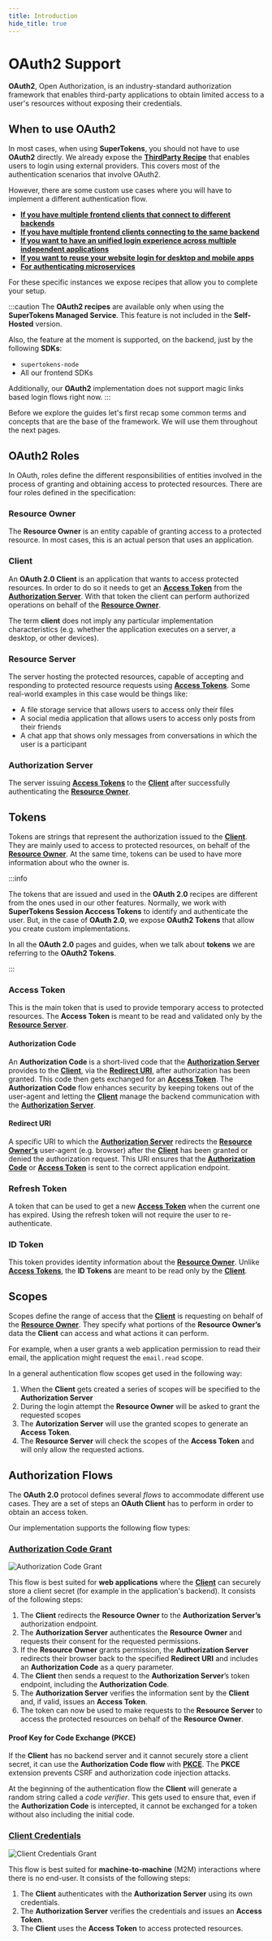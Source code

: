 ```yaml
---
title: Introduction 
hide_title: true
---
```


# OAuth2 Support 

**OAuth2**, Open Authorization, is an industry-standard authorization framework that enables third-party applications to obtain limited access to a user's resources without exposing their credentials.


## When to use OAuth2

In most cases, when using **SuperTokens**, you should not have to use **OAuth2** directly.
We already expose the **[ThirdParty Recipe](/docs/thirdparty/introduction)** that enables users to login using external providers. 
This covers most of the authentication scenarios that involve OAuth2. 

However, there are some custom use cases where you will have to implement a different authentication flow.

- **[If you have multiple frontend clients that connect to different backends](/docs/oauth/multiple-frontends-with-separate-backends)**
- **[If you have multiple frontend clients connecting to the same backend](/docs/oauth/multiple-frontends-with-a-single-backend)**
- **[If you want to have an unified login experience across multiple independent applications](/docs/oauth/clients-without-dedicated-backend)**
- **[If you want to reuse your website login for desktop and mobile apps](/docs/oauth/reuse-website-login)**
- **[For authenticating microservices](/docs/oauth/machine-to-machine-authentication)**

For these specific instances we expose recipes that allow you to complete your setup. 

:::caution
The **OAuth2 recipes** are available only when using the **SuperTokens Managed Service**. This feature is not included in the **Self-Hosted** version.

Also, the feature at the moment is supported, on the backend, just by the following **SDKs**:
- `supertokens-node`
- All our frontend SDKs

Additionally, our **OAuth2** implementation does not support magic links based login flows right now.
:::

Before we explore the guides let's first recap some common terms and concepts that are the base of the framework.
We will use them throughout the next pages.

## OAuth2 Roles

In OAuth, roles define the different responsibilities of entities involved in the process of granting and obtaining access to protected resources.
There are four roles defined in the specification:

### Resource Owner

The **Resource Owner** is an entity capable of granting access to a protected resource.
In most cases, this is an actual person that uses an application.

### Client

An **OAuth 2.0 Client** is an application that wants to access protected resources.
In order to do so it needs to get an [**Access Token**](#access-token) from the [**Authorization Server**](#authorization-server). 
With that token the client can perform authorized operations on behalf of the [**Resource Owner**](#resource-owner).

The term **client** does not imply any particular implementation characteristics (e.g. whether the application executes on a server, a desktop, or other devices).

### Resource Server

The server hosting the protected resources, capable of accepting and responding to protected resource requests using [**Access Tokens**](#access-tokens).
Some real-world examples in this case would be things like:
- A file storage service that allows users to access only their files
- A social media application that allows users to access only posts from their friends
- A chat app that shows only messages from conversations in which the user is a participant

### Authorization Server

The server issuing [**Access Tokens**](#access-tokens) to the [**Client**](#client) after successfully authenticating the [**Resource Owner**](#resource-owner).

## Tokens

Tokens are strings that represent the authorization issued to the [**Client**](#client).
They are mainly used to access to protected resources, on behalf of the [**Resource Owner**](#resource-owner).
At the same time, tokens can be used to have more information about who the owner is.

:::info

The tokens that are issued and used in the **OAuth 2.0** recipes are different from the ones used in our other features.
Normally, we work with **SuperTokens Session Acccess Tokens** to identify and authenticate the user.
But, in the case of **OAuth 2.0**, we expose **OAuth2 Tokens** that allow you create custom implementations.  

In all the **OAuth 2.0** pages and guides, when we talk about **tokens** we are referring to the **OAuth2 Tokens**.

:::

### Access Token

This is the main token that is used to provide temporary access to protected resources.
The **Access Token** is meant to be read and validated only by the [**Resource Server**](#resource-server).

#### Authorization Code

An **Authorization Code** is a short-lived code that the [**Authorization Server**](/#authorization-server) provides to the [**Client**](/#client), via the [**Redirect URI**](#redirect-uri), after authorization has been granted.
This code then gets exchanged for an [**Access Token**](/#access-token). 
The **Authorization Code** flow enhances security by keeping tokens out of the user-agent and letting the [**Client**](/#client) manage the backend communication with the [**Authorization Server**](/#authorization-server).

#### Redirect URI

A specific URI to which the [**Authorization Server**](/#authorization-server) redirects the [**Resource Owner's**](/#resource-owner) user-agent (e.g. browser) after the [**Client**](/#client) has been granted or denied the authorization request.
This URI ensures that the [**Authorization Code**](/#authorization-code) or [**Access Token**](/#access-token) is sent to the correct application endpoint.

### Refresh Token

A token that can be used to get a new [**Access Token**](#access-token) when the current one has expired.
Using the refresh token will not require the user to re-authenticate.

### ID Token

This token provides identity information about the [**Resource Owner**](#resource-owner).
Unlike [**Access Tokens**](/#access-token), the **ID Tokens** are meant to be read only by the [**Client**](#client).

## Scopes

Scopes define the range of access that the [**Client**](#client) is requesting on behalf of the [**Resource Owner**](#resource-owner).
They specify what portions of the **Resource Owner’s** data the **Client** can access and what actions it can perform.

For example, when a user grants a web application permission to read their email, the application might request the `email.read` scope.

In a general authentication flow scopes get used in the following way:
1. When the **Client** gets created a series of scopes will be specified to the **Authorization Server**
2. During the login attempt the **Resource Owner** will be asked to grant the requested scopes
3. The **Autorization Server** will use the granted scopes to generate an **Access Token**.
4. The **Resource Server** will check the scopes of the **Access Token** and will only allow the requested actions.



## Authorization Flows

The **OAuth 2.0** protocol defines several *flows* to accommodate different use cases.
They are a set of steps an **OAuth Client** has to perform in order to obtain an access token.

Our implementation supports the following flow types:

### [Authorization Code Grant](https://oauth.net/2/grant-types/authorization-code/)

<img src="/img/botandspamdetection/sequence-diagram.png" alt="Authorization Code Grant"/>

This flow is best suited for **web applications** where the [**Client**](/#client) can securely store a client secret (for example in the application's backend).
It consists of the following steps:
1. The **Client** redirects the **Resource Owner** to the **Authorization Server’s** authorization endpoint.
2. The **Authorization Server** authenticates the **Resource Owner** and requests their consent for the requested permissions.
3. If the **Resource Owner** grants permission, the **Authorization Server** redirects their browser back to the specified **Redirect URI** and includes an **Authorization Code** as a query parameter.
4. The **Client** then sends a request to the **Authorization Server**’s token endpoint, including the **Authorization Code**.
5. The **Authorization Server** verifies the information sent by the **Client** and, if valid, issues an **Access Token**.
6. The token can now be used to make requests to the **Resource Server** to access the protected resources on behalf of the **Resource Owner**. 

#### Proof Key for Code Exchange (PKCE)

If the **Client** has no backend server and it cannot securely store a client secret, it can use the **Authorization Code flow** with [**PKCE**](https://oauth.net/2/pkce/).
The **PKCE** extension prevents CSRF and authorization code injection attacks. 

At the beginning of the authentication flow the **Client** will generate a random string called a *code verifier*.
This gets used to ensure that, even if the **Authorization Code** is intercepted, it cannot be exchanged for a token without also including the initial code.


### [Client Credentials](https://oauth.net/2/grant-types/client-credentials/)

<img src="/img/botandspamdetection/sequence-diagram.png" alt="Client Credentials Grant"/>

This flow is best suited for **machine-to-machine** (M2M) interactions where there is no end-user.
It consists of the following steps:
1. The **Client** authenticates with the **Authorization Server** using its own credentials.
2. The **Authorization Server** verifies the credentials and issues an **Access Token**.
3. The **Client** uses the **Access Token** to access protected resources.




